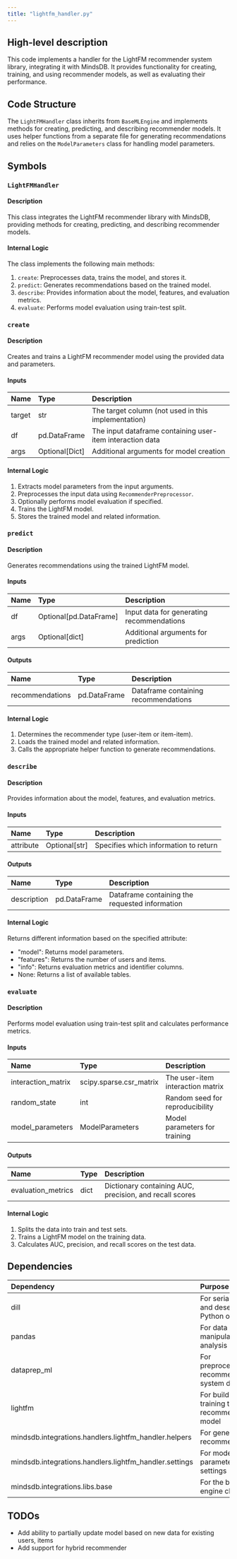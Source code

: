 ```yaml
---
title: "lightfm_handler.py"
---
```


## High-level description
This code implements a handler for the LightFM recommender system library, integrating it with MindsDB. It provides functionality for creating, training, and using recommender models, as well as evaluating their performance.

## Code Structure
The `LightFMHandler` class inherits from `BaseMLEngine` and implements methods for creating, predicting, and describing recommender models. It uses helper functions from a separate file for generating recommendations and relies on the `ModelParameters` class for handling model parameters.

## Symbols

### `LightFMHandler`
#### Description
This class integrates the LightFM recommender library with MindsDB, providing methods for creating, predicting, and describing recommender models.

#### Internal Logic
The class implements the following main methods:
1. `create`: Preprocesses data, trains the model, and stores it.
2. `predict`: Generates recommendations based on the trained model.
3. `describe`: Provides information about the model, features, and evaluation metrics.
4. `evaluate`: Performs model evaluation using train-test split.

### `create`
#### Description
Creates and trains a LightFM recommender model using the provided data and parameters.

#### Inputs
| Name | Type | Description |
|:-----|:-----|:------------|
| target | str | The target column (not used in this implementation) |
| df | pd.DataFrame | The input dataframe containing user-item interaction data |
| args | Optional[Dict] | Additional arguments for model creation |

#### Internal Logic
1. Extracts model parameters from the input arguments.
2. Preprocesses the input data using `RecommenderPreprocessor`.
3. Optionally performs model evaluation if specified.
4. Trains the LightFM model.
5. Stores the trained model and related information.

### `predict`
#### Description
Generates recommendations using the trained LightFM model.

#### Inputs
| Name | Type | Description |
|:-----|:-----|:------------|
| df | Optional[pd.DataFrame] | Input data for generating recommendations |
| args | Optional[dict] | Additional arguments for prediction |

#### Outputs
| Name | Type | Description |
|:-----|:-----|:------------|
| recommendations | pd.DataFrame | Dataframe containing recommendations |

#### Internal Logic
1. Determines the recommender type (user-item or item-item).
2. Loads the trained model and related information.
3. Calls the appropriate helper function to generate recommendations.

### `describe`
#### Description
Provides information about the model, features, and evaluation metrics.

#### Inputs
| Name | Type | Description |
|:-----|:-----|:------------|
| attribute | Optional[str] | Specifies which information to return |

#### Outputs
| Name | Type | Description |
|:-----|:-----|:------------|
| description | pd.DataFrame | Dataframe containing the requested information |

#### Internal Logic
Returns different information based on the specified attribute:
- "model": Returns model parameters.
- "features": Returns the number of users and items.
- "info": Returns evaluation metrics and identifier columns.
- None: Returns a list of available tables.

### `evaluate`
#### Description
Performs model evaluation using train-test split and calculates performance metrics.

#### Inputs
| Name | Type | Description |
|:-----|:-----|:------------|
| interaction_matrix | scipy.sparse.csr_matrix | The user-item interaction matrix |
| random_state | int | Random seed for reproducibility |
| model_parameters | ModelParameters | Model parameters for training |

#### Outputs
| Name | Type | Description |
|:-----|:-----|:------------|
| evaluation_metrics | dict | Dictionary containing AUC, precision, and recall scores |

#### Internal Logic
1. Splits the data into train and test sets.
2. Trains a LightFM model on the training data.
3. Calculates AUC, precision, and recall scores on the test data.

## Dependencies
| Dependency | Purpose |
|:-----------|:--------|
| dill | For serializing and deserializing Python objects |
| pandas | For data manipulation and analysis |
| dataprep_ml | For preprocessing recommender system data |
| lightfm | For building and training the recommender model |
| mindsdb.integrations.handlers.lightfm_handler.helpers | For generating recommendations |
| mindsdb.integrations.handlers.lightfm_handler.settings | For model parameter settings |
| mindsdb.integrations.libs.base | For the base ML engine class |

## TODOs
- Add ability to partially update model based on new data for existing users, items
- Add support for hybrid recommender